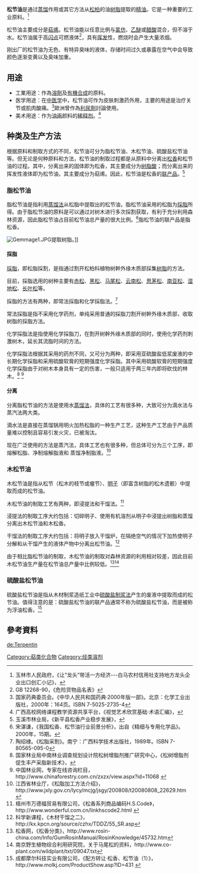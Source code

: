 {{Chembox
<!-- Images -->
| ImageFile = Turpentine distilled old way.jpg
| ImageSize = 120px
| ImageCaption = Turpentine distilled at the [[Georgia_Museum_of_Agriculture_&_Historic_Village|Georgia Museum of Agriculture & Historic Village]] as it was circa 1900
<!-- Names -->
| IUPACName = 
| OtherNames =
<!-- Sections -->
| Section1 = {{Chembox Identifiers
| CASNo = 9005-90-7
| EINECS = 232-688-5
| UNII = XJ6RUH0O4G
| PubChem = 48418114
| SMILES = 
  }}
| Section2 = {{Chembox Properties
| Reference = <ref name=GESTIS>{{GESTIS|ZVG=95540|Name=Turpentine}}</ref>
| C=10 |H=16
| Appearance = 粘稠液体
| Odor = 树脂味
| Density = 
| MeltingPtC = -55
| BoilingPtC = 154
| Solubility = 20 mg/L
  }}
| Section3 = {{Chembox Hazards
| MainHazards =
| FlashPtC = 35
| AutoignitionPtC = 220<ref name="GESTIS"/>
| NFPA-H = 1
| NFPA-F = 3
| NFPA-R = 0
  }}
}}

'''松节油'''是通过[[蒸馏|蒸馏]]作用或其它方法从[[松柏門|松柏]]的油[[树脂|树脂]]提取的[[精油|精油]]。它是一种重要的工业原料。<ref>玉林市人民政府，《让“龙头”带活一方经济---白马农村信用社支持地方龙头企业出口创汇小记》，{{cite web |url=http://www.yulin.gov.cn/info/38431 |title=存档副本 |accessdate=2008-08-30 |deadurl=yes |archiveurl=https://web.archive.org/web/20160313084202/http://yulin.gov.cn/info/38431 |archivedate=2016-03-13 }}</ref>

松节油主要成分是[[萜烯|萜烯]]。松节油能以任意比例与[[氯仿|氯仿]]、[[乙醚|乙醚]]或[[醋酸|醋酸]]混合，但不溶于水。松节油属于高[[闪点|闪点]]可燃液体<ref>GB 12268-90，《危险货物品名表》</ref>，具有[[挥发|挥发]]性，燃烧时会产生大量浓烟。

刚出厂的松节油为无色、有特异臭味的液体，存储时间过久或暴露在空气中会导致颜色逐渐变黄以及臭味加重。

== 用途 ==
* 工業用途：作為[[溶劑|溶劑]]及[[有機合成|有機合成]]的原料。
* 医学用途：在[[中医学|中医学]]中，松节油可作为皮肤刺激药外用，主要的用途是治疗关节或肌肉酸痛。<ref>国家药典委员会。《中华人民共和国药典·2000年版一部》。北京：化学工业出版社，2000年：164页。ISBN 7-5025-2735-4</ref>歐洲曾作為[[利尿劑|利尿劑]]討論使用。
* 美术用途：作为[[油画|油画]]颜料的[[稀释剂|稀释剂]]。<ref>广西高校网络课程教学资源共享平台，《视觉艺术欣赏基础·术语汇编》，{{cite web |url=http://learn.gxtc.edu.cn/NCourse/sjysxsjc/web4_2.html |title=存档副本 |accessdate=2008-08-30 |deadurl=yes |archiveurl=https://archive.is/20120716194834/http://learn.gxtc.edu.cn/NCourse/sjysxsjc/web4_2.html |archivedate=2012-07-16 }}</ref>

== 种类及生产方法 ==
根据原料和制取方式的不同，松节油可分为脂松节油、木松节油、硫酸盐松节油等。但无论是何种原料和方法，松节油的制取过程都是从原料中分离出[[松香|松香]]和松节油的过程。其中，分离出来的固体即为松香，其主要成分为[[树脂酸|树脂酸]]；而分离出来的挥发性液体即为松节油，其主要成分为萜烯。因此，松节油是松香的[[联产品|联产品]]。<ref>玉溪市林业局，《新平县松香产业稳步发展》，{{cite web |url=http://www.yxly.gov.cn/showitem.asp?id=2007083011184247 |title=存档副本 |accessdate=2008-08-29 |deadurl=yes |archiveurl=https://archive.is/20120806005304/http://www.yxly.gov.cn/showitem.asp?id=2007083011184247 |archivedate=2012-08-06 }}</ref>
=== 脂松节油 ===
{{wwv|time=2018-11-09}}
脂松节油是指利用[[蒸馏|蒸馏法]]从松脂中提取出的松节油，脂松节油采用的松脂为[[#採脂|採脂]]所得。由于脂松节油的原料是可以通过对树木进行多次採割获取，有利于充分利用森林资源，因此脂松节油占目前松节油总产量的很大比例。<ref>宋湛谦，《我国松香、松节油行业前景分析》，出自《精细与专用化学品》。2000年，15期。</ref>脂松节油的联产品是脂松香。

[[File:Gemmage1.JPG|thumb]]提取树脂。]]
==== 採脂 ====
[[採脂|採脂]]，即松脂採割，是指通过割开松柏科植物树幹外缘木质部採集[[树脂|树脂]]的方法。

目前，採脂选用的树种主要有[[赤松|赤松]]、[[黑松_(植物)|黑松]]、[[马尾松|马尾松]]、[[云南松|云南松]]、[[思茅松|思茅松]]、[[南亚松|南亚松]]、[[湿地松|湿地松]]、[[长叶松|长叶松]]等。

採脂的方法有两种，即常法採脂和化学採脂法。<ref>陶绍棣。《松脂采割》。南宁：广西科学技术出版社，1989年。ISBN 7-80565-095-0</ref>

常法採脂是指不采用化学药剂，单纯采用普通的採脂刀割开树幹外缘木质部，收取树脂的採脂方法。

化学採脂法是指使用化学採脂刀，在割开树幹外缘木质部的同时，使用化学药剂刺激树木，延长其流脂时间的方法。

化学採脂法根据其采用的药剂不同，又可分为两种，即采用亚硫酸盐低浆废液的中长期化学採脂和采用硫酸软膏的短期强度化学採脂。其中采用硫酸软膏的短期强度化学採脂由于对树木本身具有一定的伤害，一般只适用于两三年内即将砍伐的林木。<ref>国家林业局中南林业调查规划设计院松树增脂剂推广研究中心，《松树增脂剂促生丰产采脂新技术》，{{cite web |url=http://lyzny.hunan.gov.cn/zzj.htm |title=存档副本 |accessdate=2008-08-29 |deadurl=yes |archiveurl=https://web.archive.org/web/20070807142152/http://lyzny.hunan.gov.cn/zzj.htm |archivedate=2007-08-07 }}</ref> <ref>中国林业网，专家在线咨询栏目，http://www.chinaforestry.com.cn/zxzx/view.aspx?id=11068 {{Wayback|url=http://www.chinaforestry.com.cn/zxzx/view.aspx?id=11068 |date=20210116201306 }}</ref>

==== 分离 ====
分离脂松节油的方法是使用水[[蒸馏|蒸馏法]]，具体的工艺有很多种，大致可分为滴水法与蒸汽法两大类。

滴水法是直接在蒸馏锅用明火加热松脂的一种生产工艺，这种生产工艺由于产品质量难以控制且容易引发火灾，已被淘汰。

现在广泛使用的方法是蒸汽法，具体工艺也有很多种，但总体可分为三个工序，即熔解松脂、净制熔解脂液和 蒸馏净制脂液。<ref>江西省林业厅，《松脂加工方法介绍》，http://www.jxly.gov.cn/lycy/mcjg/jsgy/200808/t20080808_22629.htm {{Wayback|url=http://www.jxly.gov.cn/lycy/mcjg/jsgy/200808/t20080808_22629.htm |date=20111012001310 }}</ref>

=== 木松节油 ===
木松节油是指从松节（松木的枝节或瘤节）、[[明子|明子]]（即富含树脂的松木遗骸）中提取而成的松节油。

木松节油的制取工艺有两种，即浸提法和干馏法。<ref>梧州市万德福贸易有限公司，《松香系列商品编码H.S.Code》，http://www.wonderful.com.cn/linkhscode2.html {{Wayback|url=http://www.wonderful.com.cn/linkhscode2.html |date=20081120215803 }}</ref>

浸提法的制取工序大约包括：切碎明子、使用有机溶剂从明子中浸提出树脂和蒸馏分离出木松节油和木松香。

干馏法的制取工序大约包括：将明子放入干馏炉，在隔绝空气的情况下加热使明子分解和从干馏产生的液体产物中分离出松节油。<ref>科学新课程，《木材干馏之二》，http://kx.kpcn.org/source/czhx/TDDZ/55_SR.asp{{dead link|date=2018年1月 |bot=InternetArchiveBot |fix-attempted=yes }}</ref>

由于相比脂松节油的制取，木松节油的制取对森林资源的利用相对较差，因此目前木松节油生产量在松节油总产量中比例较低。<ref>松香网，《松香分类》，http://www.rosin-china.com/Info/GumRosinManual/RosinKnowledge/45732.htm{{Dead link|date=2019年4月 |bot=InternetArchiveBot |fix-attempted=yes }}</ref><ref>南京野生植物综合利用研究院，关于马尾松的资料，http://www.co-plant.com/wildplant/txt/09047.txt{{dead link|date=2018年1月 |bot=InternetArchiveBot |fix-attempted=yes }}</ref>

=== 硫酸盐松节油 ===
硫酸盐松节油是指从木材制浆造纸工业中[[硫酸盐制浆法|硫酸盐制浆法]]产生的废液中提取而成的松节油。值得注意的是：硫酸盐松节油的联产品通常不称为硫酸盐松节油，而是被称为浮油松香。<ref>成都摩尔科技实业有限公司，《配方转让·松香、松节油（1）》，http://www.molkj.com/ProductShow.asp?ID=431 {{Wayback|url=http://www.molkj.com/ProductShow.asp?ID=431 |date=20190812131857 }}</ref>

== 參考資料 ==
<div class="references-small">
<references />
</div>

{{Authority control}}
[[Category:萜类化合物|Category:萜类化合物]]
[[Category:烃类溶剂|Category:烃类溶剂]]

[[de:Terpentin|de:Terpentin]]